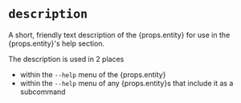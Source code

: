 # `description`

A short, friendly text description of the {props.entity} for use in the {props.entity}'s help section.

The description is used in 2 places
- within the `--help` menu of the {props.entity}
- within the `--help` menu of any {props.entity}s that include it as a subcommand